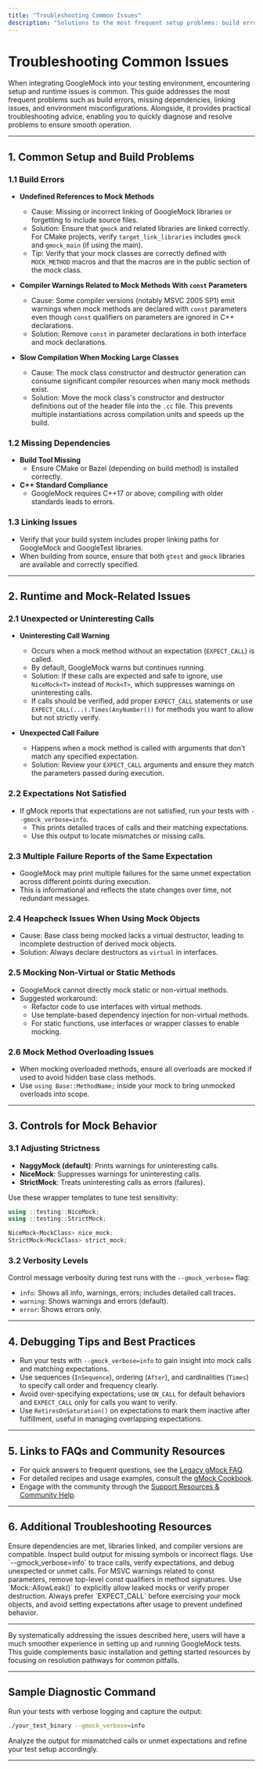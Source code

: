 ```yaml
---
title: "Troubleshooting Common Issues"
description: "Solutions to the most frequent setup problems: build errors, missing dependencies, linking issues, and environment misconfigurations. Includes links to FAQs and community resources."
---
```


# Troubleshooting Common Issues

When integrating GoogleMock into your testing environment, encountering setup and runtime issues is common. This guide addresses the most frequent problems such as build errors, missing dependencies, linking issues, and environment misconfigurations. Alongside, it provides practical troubleshooting advice, enabling you to quickly diagnose and resolve problems to ensure smooth operation.

---

## 1. Common Setup and Build Problems

### 1.1 Build Errors

- **Undefined References to Mock Methods**
  - Cause: Missing or incorrect linking of GoogleMock libraries or forgetting to include source files.
  - Solution: Ensure that `gmock` and related libraries are linked correctly. For CMake projects, verify `target_link_libraries` includes `gmock` and `gmock_main` (if using the main).
  - Tip: Verify that your mock classes are correctly defined with `MOCK_METHOD` macros and that the macros are in the public section of the mock class.

- **Compiler Warnings Related to Mock Methods With `const` Parameters**
  - Cause: Some compiler versions (notably MSVC 2005 SP1) emit warnings when mock methods are declared with `const` parameters even though `const` qualifiers on parameters are ignored in C++ declarations.
  - Solution: Remove `const` in parameter declarations in both interface and mock declarations.

- **Slow Compilation When Mocking Large Classes**
  - Cause: The mock class constructor and destructor generation can consume significant compiler resources when many mock methods exist.
  - Solution: Move the mock class's constructor and destructor definitions out of the header file into the `.cc` file. This prevents multiple instantiations across compilation units and speeds up the build.

### 1.2 Missing Dependencies

- **Build Tool Missing**
  - Ensure CMake or Bazel (depending on build method) is installed correctly.
- **C++ Standard Compliance**
  - GoogleMock requires C++17 or above; compiling with older standards leads to errors.

### 1.3 Linking Issues

- Verify that your build system includes proper linking paths for GoogleMock and GoogleTest libraries.
- When building from source, ensure that both `gtest` and `gmock` libraries are available and correctly specified.

---

## 2. Runtime and Mock-Related Issues

### 2.1 Unexpected or Uninteresting Calls

- **Uninteresting Call Warning**
  - Occurs when a mock method without an expectation (`EXPECT_CALL`) is called.
  - By default, GoogleMock warns but continues running.
  - Solution: If these calls are expected and safe to ignore, use `NiceMock<T>` instead of `Mock<T>`, which suppresses warnings on uninteresting calls.
  - If calls should be verified, add proper `EXPECT_CALL` statements or use `EXPECT_CALL(...).Times(AnyNumber())` for methods you want to allow but not strictly verify.

- **Unexpected Call Failure**
  - Happens when a mock method is called with arguments that don't match any specified expectation.
  - Solution: Review your `EXPECT_CALL` arguments and ensure they match the parameters passed during execution.

### 2.2 Expectations Not Satisfied

- If gMock reports that expectations are not satisfied, run your tests with `--gmock_verbose=info`.
  - This prints detailed traces of calls and their matching expectations.
  - Use this output to locate mismatches or missing calls.

### 2.3 Multiple Failure Reports of the Same Expectation

- GoogleMock may print multiple failures for the same unmet expectation across different points during execution.
- This is informational and reflects the state changes over time, not redundant messages.

### 2.4 Heapcheck Issues When Using Mock Objects

- Cause: Base class being mocked lacks a virtual destructor, leading to incomplete destruction of derived mock objects.
- Solution: Always declare destructors as `virtual` in interfaces.

### 2.5 Mocking Non-Virtual or Static Methods

- GoogleMock cannot directly mock static or non-virtual methods.
- Suggested workaround:
  - Refactor code to use interfaces with virtual methods.
  - Use template-based dependency injection for non-virtual methods.
  - For static functions, use interfaces or wrapper classes to enable mocking.

### 2.6 Mock Method Overloading Issues

- When mocking overloaded methods, ensure all overloads are mocked if used to avoid hidden base class methods.
- Use `using Base::MethodName;` inside your mock to bring unmocked overloads into scope.

---

## 3. Controls for Mock Behavior

### 3.1 Adjusting Strictness

- **NaggyMock (default)**: Prints warnings for uninteresting calls.
- **NiceMock**: Suppresses warnings for uninteresting calls.
- **StrictMock**: Treats uninteresting calls as errors (failures).

Use these wrapper templates to tune test sensitivity:

```cpp
using ::testing::NiceMock;
using ::testing::StrictMock;

NiceMock<MockClass> nice_mock;
StrictMock<MockClass> strict_mock;
```

### 3.2 Verbosity Levels

Control message verbosity during test runs with the `--gmock_verbose=` flag:

- `info`: Shows all info, warnings, errors; includes detailed call traces.
- `warning`: Shows warnings and errors (default).
- `error`: Shows errors only.

---

## 4. Debugging Tips and Best Practices

- Run your tests with `--gmock_verbose=info` to gain insight into mock calls and matching expectations.
- Use sequences (`InSequence`), ordering (`After`), and cardinalities (`Times`) to specify call order and frequency clearly.
- Avoid over-specifying expectations; use `ON_CALL` for default behaviors and `EXPECT_CALL` only for calls you want to verify.
- Use `RetiresOnSaturation()` on expectations to mark them inactive after fulfillment, useful in managing overlapping expectations.

---

## 5. Links to FAQs and Community Resources

- For quick answers to frequent questions, see the [Legacy gMock FAQ](https://github.com/google/googletest/blob/main/docs/gmock_faq.md).
- For detailed recipes and usage examples, consult the [gMock Cookbook](https://github.com/google/googletest/blob/main/docs/gmock_cook_book.md).
- Engage with the community through the [Support Resources & Community Help](https://github.com/google/googletest/blob/main/faq/community-support/support-resources-faq.md).

---

## 6. Additional Troubleshooting Resources

<AccordionGroup title="Troubleshooting Common Issues">
<Accordion title="Build and Linking Errors">
Ensure dependencies are met, libraries linked, and compiler versions are compatible. Inspect build output for missing symbols or incorrect flags.
</Accordion>
<Accordion title="Mock Function Misbehavior">
Use `--gmock_verbose=info` to trace calls, verify expectations, and debug unexpected or unmet calls.
</Accordion>
<Accordion title="Compiler-Specific Issues">
For MSVC warnings related to const parameters, remove top-level const qualifiers in method signatures.
</Accordion>
<Accordion title="Memory Leaks with Mocks">
Use `Mock::AllowLeak()` to explicitly allow leaked mocks or verify proper destruction.
</Accordion>
</AccordionGroup>

<Tip>
Always prefer `EXPECT_CALL` before exercising your mock objects, and avoid setting expectations after usage to prevent undefined behavior.
</Tip>

---

By systematically addressing the issues described here, users will have a much smoother experience in setting up and running GoogleMock tests. This guide complements basic installation and getting started resources by focusing on resolution pathways for common pitfalls.


---

## Sample Diagnostic Command

Run your tests with verbose logging and capture the output:

```sh
./your_test_binary --gmock_verbose=info
```

Analyze the output for mismatched calls or unmet expectations and refine your test setup accordingly.


---